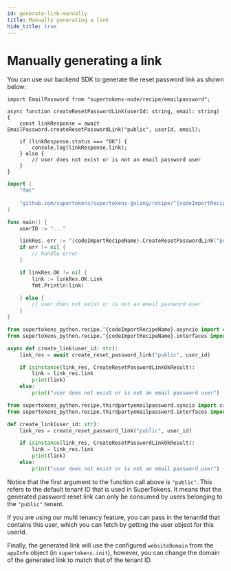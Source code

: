 ```yaml
---
id: generate-link-manually
title: Manually generating a link
hide_title: true
---
```


<!-- COPY DOCS -->
<!-- ./thirdpartyemailpassword/common-customizations/reset-password/generate-link-manually.mdx -->


# Manually generating a link

You can use our backend SDK to generate the reset password link as shown below:

<BackendSDKTabs>
<TabItem value="nodejs">

```tsx
import EmailPassword from "supertokens-node/recipe/emailpassword";

async function createResetPasswordLink(userId: string, email: string) {
    const linkResponse = await EmailPassword.createResetPasswordLink("public", userId, email);

    if (linkResponse.status === "OK") {
        console.log(linkResponse.link);
    } else {
        // user does not exist or is not an email password user
    }
}
```

</TabItem>
<TabItem value="go">

```go
import (
    "fmt"
    
    "github.com/supertokens/supertokens-golang/recipe/^{codeImportRecipeName}"
)

func main() {
    userID := "..."

    linkRes, err := ^{codeImportRecipeName}.CreateResetPasswordLink("public", userID)
    if err != nil {
        // handle error
    }

    if linkRes.OK != nil {
        link := linkRes.OK.Link
        fmt.Println(link)

    } else {
        // user does not exist or is not an email password user
    }
}
```

</TabItem>
<TabItem value="python">

<PythonSyncAsyncSubTabs>
<TabItem value="asyncio">

```python
from supertokens_python.recipe.^{codeImportRecipeName}.asyncio import create_reset_password_link
from supertokens_python.recipe.^{codeImportRecipeName}.interfaces import CreateResetPasswordLinkOkResult

async def create_link(user_id: str):
    link_res = await create_reset_password_link("public", user_id)

    if isinstance(link_res, CreateResetPasswordLinkOkResult):
        link = link_res.link
        print(link)
    else:
        print("user does not exist or is not an email password user")
```
</TabItem>
<TabItem value="syncio">

```python
from supertokens_python.recipe.thirdpartyemailpassword.syncio import create_reset_password_link
from supertokens_python.recipe.thirdpartyemailpassword.interfaces import CreateResetPasswordLinkOkResult

def create_link(user_id: str):
    link_res = create_reset_password_link("public", user_id)

    if isinstance(link_res, CreateResetPasswordLinkOkResult):
        link = link_res.link
        print(link)
    else:
        print("user does not exist or is not an email password user")
```


</TabItem>
</PythonSyncAsyncSubTabs>

</TabItem>
</BackendSDKTabs>

<CustomAdmonition type="multi-tenancy">

Notice that the first argument to the function call above is `"public"`. This refers to the default tenant ID that is used in SuperTokens. It means that the generated password reset link can only be consumed by users belonging to the `"public"` tenant.

If you are using our multi tenancy feature, you can pass in the tenantId that contains this user, which you can fetch by getting the user object for this userId.

Finally, the generated link will use the configured `websiteDomain` from the `appInfo` object (in `supertokens.init`), however, you can change the domain of the generated link to match that of the tenant ID.

</CustomAdmonition>
